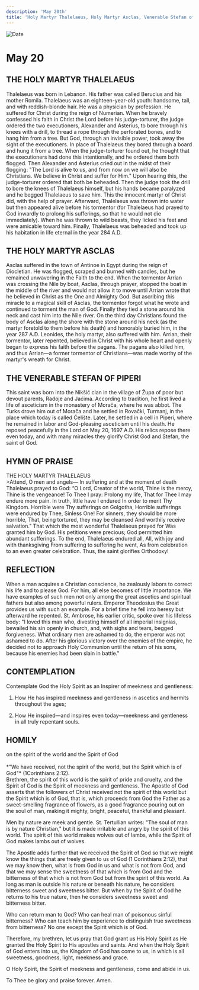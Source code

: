 ```yaml
---
description: 'May 20th'
title: 'Holy Martyr Thalelaeus, Holy Martyr Asclas, Venerable Stefan of Piperi'
---
```


<CustomPaginator />
<RunningHead />

<Image src="/title-imprint.png" height={68} width={50} alt="Date" className="title-imprint"/>

# <div id="date">May <Image className="four-dot" src="/four-dot.png" height={15} width={15} alt="" />20</div>

## THE HOLY MARTYR THALELAEUS

Thalelaeus was born in Lebanon. His father was called Berucius and his mother Romila. Thalelaeus was an eighteen-year-old youth: handsome, tall, and with reddish-blonde hair. He was a physician by profession. He suffered for Christ during the reign of Numerian. When he bravely confessed his faith in Christ the Lord before his judge-torturer, the judge ordered the two executioners, Alexander and Asterius, to bore through his knees with a drill, to thread a rope through the perforated bones, and to hang him from a tree. But God, through an invisible power, took away the sight of the executioners. In place of Thalelaeus they bored through a board and hung it from a tree. When the judge-torturer found out, he thought that the executioners had done this intentionally, and he ordered them both flogged. Then Alexander and Asterius cried out in the midst of their flogging: "The Lord is alive to us, and from now on we will also be Christians. We believe in Christ and suffer for Him." Upon hearing this, the judge-torturer ordered that both be beheaded. Then the judge took the drill to bore the knees of Thalelaeus himself, but his hands became paralyzed and he begged Thalelaeus to save him. This the innocent martyr of Christ did, with the help of prayer. Afterward, Thalelaeus was thrown into water but then appeared alive before his tormentor (for Thalelaeus had prayed to God inwardly to prolong his sufferings, so that he would not die immediately). When he was thrown to wild beasts, they licked his feet and were amicable toward him. Finally, Thalelaeus was beheaded and took up his habitation in life eternal in the year 284 A.D.

## THE HOLY MARTYR ASCLAS

Asclas suffered in the town of Antinoe in Egypt during the reign of Diocletian. He was flogged, scraped and burned with candles, but he remained unwavering in the Faith to the end. When the tormentor Arrian was crossing the Nile by boat, Asclas, through prayer, stopped the boat in the middle of the river and would not allow it to move until Arrian wrote that he believed in Christ as the One and Almighty God. But ascribing this miracle to a magical skill of Asclas, the tormentor forgot what he wrote and continued to torment the man of God. Finally they tied a stone around his neck and cast him into the Nile river. On the third day Christians found the body of Asclas along the shore with the stone around his neck (as the martyr foretold to them before his death) and honorably buried him, in the year 287 A.D. Leonides, the holy martyr, also suffered with him. Arrian, their tormentor, later repented, believed in Christ with his whole heart and openly began to express his faith before the pagans. The pagans also killed him, and thus Arrian—a former tormentor of Christians—was made worthy of the martyr's wreath for Christ.

## THE VENERABLE STEFAN OF PIPERI

This saint was born into the Nikšić clan in the village of Župa of poor but devout parents, Radoje and Jaćima. According to tradition, he first lived a life of asceticism in the monastery of Morača, where he was abbot. The Turks drove him out of Morača and he settled in Rovački, Turmanj, in the place which today is called Ćelište. Later, he settled in a cell in Piperi, where he remained in labor and God-pleasing asceticism until his death. He reposed peacefully in the Lord on May 20, 1697 A.D. His relics repose there even today, and with many miracles they glorify Christ God and Stefan, the saint of God.


## HYMN OF PRAISE
<div style={{textAlign:'center', color:'crimson', fontWeight:'bold'}}>
THE HOLY MARTYR THALELAEUS
</div>
>Attend, O men and angels—  
In suffering and at the moment of death  
Thalelaeus prayed to God:  
“O Lord, Creator of the world,  
Thine is the mercy, Thine is the vengeance!  
To Thee I pray: Prolong my life,  
That for Thee I may endure more pain.  
In truth, little have I endured  
In order to merit Thy Kingdom.  
Horrible were Thy sufferings on Golgotha,  
Horrible sufferings were endured by Thee, Sinless One!  
For sinners, they should be more horrible,  
That, being tortured, they may be cleansed  
And worthily receive salvation."  
That which the most wonderful Thalelaeus prayed for  
Was granted him by God.  
His petitions were precious;  
God permitted him abundant sufferings.  
To the end, Thalelaeus endured all,  
All, with joy and with thanksgiving  
From suffering to suffering he went,  
As from celebration to an even greater celebration.  
Thus, the saint glorifies Orthodoxy!  


## REFLECTION

When a man acquires a Christian conscience, he zealously labors to correct his life and to please God. For him, all else becomes of little importance. We have examples of such men not only among the great ascetics and spiritual fathers but also among powerful rulers. Emperor Theodosius the Great provides us with such an example. For a brief time he fell into heresy but afterward he repented. St. Ambrose, his earlier critic, spoke over his lifeless body: "I loved this man who, divesting himself of all imperial insignias, bewailed his sin openly in church, and, with sighs and tears, begged forgiveness. What ordinary men are ashamed to do, the emperor was not ashamed to do. After his glorious victory over the enemies of the empire, he decided not to approach Holy Communion until the return of his sons, because his enemies had been slain in battle."


## CONTEMPLATION

Contemplate God the Holy Spirit as an Inspirer of meekness and gentleness:

1. How He has inspired meekness and gentleness in ascetics and hermits throughout the ages;

2. How He inspired—and inspires even today—meekness and gentleness in all truly repentant souls.


## HOMILY
<div style={{textAlign:'center', color:'crimson', fontWeight:'bold'}}>
on the spirit of the world and the Spirit of God
</div><br />
<div style={{textAlign:'right'}}>
*"We have received, not the spirit of the world, but the Spirit which is of God"* (1Corinthians 2:12).
</div>
Brethren, the spirit of this world is the spirit of pride and cruelty, and the Spirit of God is the Spirit of meekness and gentleness. The Apostle of God asserts that the followers of Christ received not the spirit of this world but the Spirit which is of God, that is, which proceeds from God the Father as a sweet-smelling fragrance of flowers, as a good fragrance pouring out on the soul of man, making it mighty, bright, peaceful, thankful and pleasant.

Men by nature are meek and gentle. St. Tertullian writes: "The soul of man is by nature Christian," but it is made irritable and angry by the spirit of this world. The spirit of this world makes wolves out of lambs, while the Spirit of God makes lambs out of wolves.

The Apostle adds further that we received the Spirit of God so that we might know the things that are freely given to us of God (1 Corinthians 2:12), that we may know then, what is from God in us and what is not from God, and that we may sense the sweetness of that which is from God and the bitterness of that which is not from God but from the spirit of this world. As long as man is outside his nature or beneath his nature, he considers bitterness sweet and sweetness bitter. But when by the Spirit of God he returns to his true nature, then he considers sweetness sweet and bitterness bitter.

Who can return man to God? Who can heal man of poisonous sinful bitterness? Who can teach him by experience to distinguish true sweetness from bitterness? No one except the Spirit which is of God.

Therefore, my brethren, let us pray that God grant us His Holy Spirit as He granted the Holy Spirit to His apostles and saints. And when the Holy Spirit of God enters into us, the Kingdom of God has come to us, in which is all sweetness, goodness, light, meekness and grace.

O Holy Spirit, the Spirit of meekness and gentleness, come and abide in us.

To Thee be glory and praise forever. Amen.